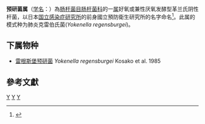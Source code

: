 {{Automatic taxobox
| taxon = Yokenella
| authority = Kosako, Sakazaki et al., 1985
| type species = 雷根斯堡预研菌<br>''Yokenella regensburgei''
| type species authority = Kosako et al., 1985
| synonyms = 科泽氏菌属 ''Koserella'' <small>Hickman-Brenner et al. 1985</small>
}}
'''预研菌属'''（[[学名|学名]]：{{lang|la|''Yokenella''}}）為[[肠杆菌目|肠杆菌目]][[肠杆菌科|肠杆菌科]]的一[[属|属]]好氧或兼性厌氧发酵型革兰氏阴性杆菌，以日本[[国立感染症研究所|国立感染症研究所]]的前身國立預防衛生研究所的名字命名<ref>{{cite journal |author1=万云洋 |author2=吉田孝 |author3=韩淑琴 |title=与日本有关的一些原核微生物种属的规范和分类 |journal=www.chinadoi.cn |doi=10.3969/j.issn.1005-7021.2017.02.001}}</ref>。此属的模式种为肺炎克雷伯氏菌(''Yokenella regensburgei'')。

==下属物种==
* [[雷根斯堡预研菌|雷根斯堡预研菌]] ''Yokenella regensburgei'' Kosako et al. 1985

==參考文獻==
{{reflist}}

{{taxonbar}}

[[Category:革兰氏阴性菌|Y]]
[[Category:_肠杆菌科|Y]]
[[Category:1985年描述的分类群|Y]]